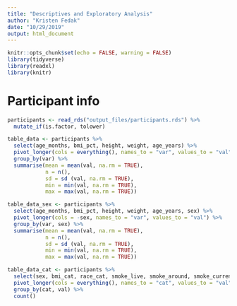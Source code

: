 ```yaml
---
title: "Descriptives and Exploratory Analysis"
author: "Kristen Fedak"
date: "10/29/2019"
output: html_document
---
```


```r
knitr::opts_chunk$set(echo = FALSE, warning = FALSE)
library(tidyverse)
library(readxl)
library(knitr)
```

#  Participant info

```r
participants <- read_rds("output_files/participants.rds") %>%
  mutate_if(is.factor, tolower)
```

```r
table_data <- participants %>%
  select(age_months, bmi_pct, height, weight, age_years) %>%
  pivot_longer(cols = everything(), names_to = "var", values_to = "val") %>%
  group_by(var) %>%
  summarise(mean = mean(val, na.rm = TRUE),
            n = n(),
            sd = sd (val, na.rm = TRUE),
            min = min(val, na.rm = TRUE),
            max = max(val, na.rm = TRUE))
```

```r
table_data_sex <- participants %>%
  select(age_months, bmi_pct, height, weight, age_years, sex) %>%
  pivot_longer(cols = -sex, names_to = "var", values_to = "val") %>%
  group_by(var, sex) %>%
  summarise(mean = mean(val, na.rm = TRUE),
            n = n(),
            sd = sd (val, na.rm = TRUE),
            min = min(val, na.rm = TRUE),
            max = max(val, na.rm = TRUE))
```

```r
table_data_cat <- participants %>%
  select(sex, bmi_cat, race_cat, smoke_live, smoke_around, smoke_current, asthma_ever) %>%
  pivot_longer(cols = everything(), names_to = "cat", values_to = "val") %>%
  group_by(cat, val) %>%
  count()
```

